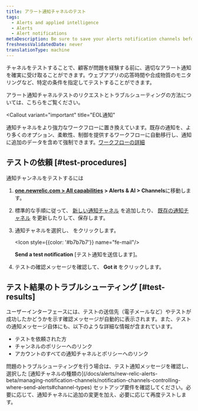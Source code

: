 ```yaml
---
title: アラート通知チャネルのテスト
tags:
  - Alerts and applied intelligence
  - Alerts
  - Alert notifications
metaDescription: Be sure to save your alerts notification channels before testing them to make sure they're working properly.
freshnessValidatedDate: never
translationType: machine
---
```


チャネルをテストすることで、顧客が問題を経験する前に、適切なアラート通知を確実に受け取ることができます。ウェブアプリの応答時間や合成物質のモニタリングなど、特定の条件を指定してテストすることができます。

アラート通知チャネルテストのリクエストとトラブルシューティングの方法については、こちらをご覧ください。

<Callout
  variant="important"
  title="EOL通知"
>
  通知チャネルをより強力なワークフローに置き換えています。既存の通知を、より多くのオプション、柔軟性、制御を提供するワークフローに自動移行し、通知に追加のデータを含めて強制できます。[ワークフローの詳細](/docs/alerts-applied-intelligence/applied-intelligence/incident-workflows/incident-workflows/)
</Callout>

## テストの依頼 [#test-procedures]

通知チャンネルをテストするには

1. **[one.newrelic.com > All capabilities](https://one.newrelic.com/all-capabilities) > Alerts & AI > Channels**に移動します。

2. 標準的な手順に従って、 [新しい通知チャネル](/docs/alerts/new-relic-alerts-beta/managing-notification-channels/notification-channels-controlling-where-send-alerts#add-channel) を追加したり、 [既存の通知チャネル](/docs/alerts/new-relic-alerts-beta/managing-notification-channels/update-alert-notification-channels) を更新したりして、保存します。

3. 通知チャネルを選択し、 をクリックします。

   <Icon style={{color: '#b7b7b7'}} name="fe-mail"/>

   **Send a test notification** \[テスト通知を送信します]。

4. テストの確認メッセージを確認して、 **Got it** をクリックします。

## テスト結果のトラブルシューティング [#test-results]

ユーザーインターフェースには、テストの送信先（電子メールなど）やテストが成功したかどうかを示す確認メッセージが自動的に表示されます。また、テストの通知メッセージ自体にも、以下のような詳細な情報が含まれています。

* テストを依頼された方
* チャンネルのポリシーへのリンク
* アカウントのすべての通知チャネルとポリシーへのリンク

<Callout variant="tip">
  問題のトラブルシューティングを行う場合は、テスト通知メッセージを確認し、選択した [通知チャネルの種類の](/docs/alerts/new-relic-alerts-beta/managing-notification-channels/notification-channels-controlling-where-send-alerts#channel-types) セットアップ要件を確認してください。必要に応じて、通知チャネルに追加の変更を加え、必要に応じて再度テストします。
</Callout>
